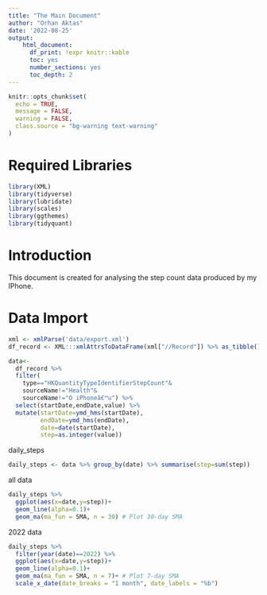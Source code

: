 ```yaml
---
title: "The Main Document"
author: "Orhan Aktas"
date: '2022-08-25'
output:   
    html_document:
      df_print: !expr knitr::kable
      toc: yes
      number_sections: yes
      toc_depth: 2
---
```


```r
knitr::opts_chunk$set(
  echo = TRUE,
  message = FALSE,
  warning = FALSE,
  class.source = "bg-warning text-warning"
)
```

# Required Libraries {.unlisted .unnumbered}

```r
library(XML)
library(tidyverse)
library(lubridate)
library(scales)
library(ggthemes)
library(tidyquant) 
```

# Introduction

This document is created for analysing the step count data produced by my IPhone.

# Data Import
```r
xml <- xmlParse('data/export.xml')  
df_record <- XML:::xmlAttrsToDataFrame(xml["//Record"]) %>% as_tibble()
```

```r
data<-
  df_record %>% 
  filter(
    type=="HKQuantityTypeIdentifierStepCount"&
    sourceName!="Health"&
    sourceName!="O iPhoneâ€™u") %>%
  select(startDate,endDate,value) %>% 
  mutate(startDate=ymd_hms(startDate),
         endDate=ymd_hms(endDate),
         date=date(startDate),
         step=as.integer(value))
```

daily_steps 
```r
daily_steps <- data %>% group_by(date) %>% summarise(step=sum(step))

```

all data
```r
daily_steps %>% 
  ggplot(aes(x=date,y=step))+
  geom_line(alpha=0.1)+
  geom_ma(ma_fun = SMA, n = 30) # Plot 30-day SMA
```

2022 data
```r
daily_steps %>% 
  filter(year(date)==2022) %>% 
  ggplot(aes(x=date,y=step))+
  geom_line(alpha=0.1)+
  geom_ma(ma_fun = SMA, n = 7)+ # Plot 7-day SMA 
  scale_x_date(date_breaks = "1 month", date_labels = "%b") 
```
